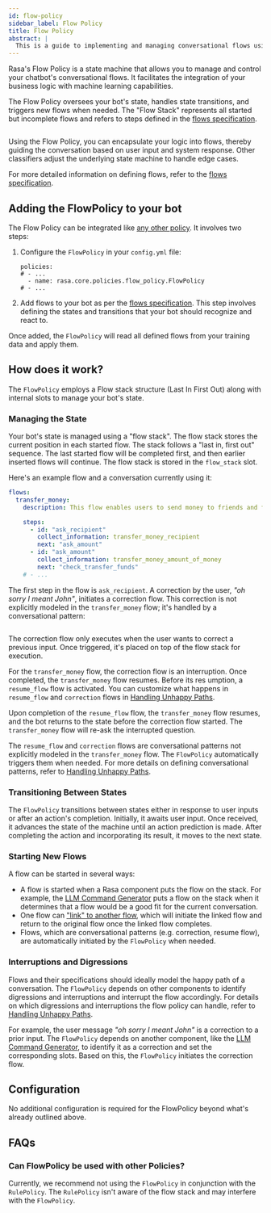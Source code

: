 ```yaml
---
id: flow-policy
sidebar_label: Flow Policy
title: Flow Policy
abstract: |
  This is a guide to implementing and managing conversational flows using the FlowPolicy.
---
```



<RasaDiscoveryBanner />

Rasa's Flow Policy is a state machine that allows you to manage and control your
chatbot's conversational flows. It facilitates the integration of your business
logic with machine learning capabilities.

The Flow Policy oversees your bot's state, handles state transitions, and
triggers new flows when needed. The "Flow Stack" represents all started but
incomplete flows and refers to steps defined in the
[flows specification](../flows.mdx).

<Image
  img={flowStackOverview}
  caption="Flow Stack represents the current state of the conversation referring to a flow."
  alt=""
/>

Using the Flow Policy, you can encapsulate your logic into flows, thereby
guiding the conversation based on user input and system response. Other
classifiers adjust the underlying state machine to handle edge cases.

For more detailed information on defining flows, refer to the
[flows specification](../flows.mdx).

## Adding the FlowPolicy to your bot

The Flow Policy can be integrated like [any other policy](../policies.mdx). It
involves two steps:

1. Configure the `FlowPolicy` in your `config.yml` file:

   ```yaml-rasa title="config.yml"
   policies:
   # - ...
     - name: rasa.core.policies.flow_policy.FlowPolicy
   # - ...
   ```

2. Add flows to your bot as per the [flows specification](../flows.mdx). This
   step involves defining the states and transitions that your bot should
   recognize and react to.

Once added, the `FlowPolicy` will read all defined flows from your training data
and apply them.

## How does it work?

The `FlowPolicy` employs a Flow stack structure (Last In First Out) along with
internal slots to manage your bot's state.

### Managing the State

Your bot's state is managed using a "flow stack". The flow stack stores the
current position in each started flow. The stack follows a "last in, first out"
sequence. The last started flow will be completed first, and then earlier
inserted flows will continue. The flow stack is stored in the `flow_stack` slot.

Here's an example flow and a conversation currently using it:

```yaml title="flows.yml"
flows:
  transfer_money:
    description: This flow enables users to send money to friends and family.

    steps:
      - id: "ask_recipient"
        collect_information: transfer_money_recipient
        next: "ask_amount"
      - id: "ask_amount"
        collect_information: transfer_money_amount_of_money
        next: "check_transfer_funds"
    # - ...
```

The first step in the flow is `ask_recipient`. A correction by the user, _"oh
sorry I meant John"_, initiates a correction flow. This correction is not
explicitly modeled in the `transfer_money` flow; it's handled by a
conversational pattern:

<Image
  img={flowStackEvolution}
  caption="Flow stack changes during a correction of a previous user input"
  alt=""
/>

The correction flow only executes when the user wants to correct a previous
input. Once triggered, it's placed on top of the flow stack for execution.

For the `transfer_money` flow, the correction flow is an interruption. Once
completed, the `transfer_money` flow resumes. Before its res umption, a
`resume_flow` flow is activated. You can customize what happens in `resume_flow`
and `correction` flows in [Handling Unhappy Paths](./unhappy-paths.mdx).

Upon completion of the `resume_flow` flow, the `transfer_money` flow resumes,
and the bot returns to the state before the correction flow started. The
`transfer_money` flow will re-ask the interrupted question.

The `resume_flow` and `correction` flows are conversational patterns not
explicitly modeled in the `transfer_money` flow. The `FlowPolicy` automatically
triggers them when needed. For more details on defining conversational patterns,
refer to [Handling Unhappy Paths](./unhappy-paths.mdx).

### Transitioning Between States

The `FlowPolicy` transitions between states either in response to user inputs or
after an action's completion. Initially, it awaits user input. Once received, it
advances the state of the machine until an action prediction is made. After
completing the action and incorporating its result, it moves to the next state.

### Starting New Flows

A flow can be started in several ways:

- A flow is started when a Rasa component puts the flow on the stack. For
  example, the [LLM Command Generator](./llm-command-generator.mdx) puts a flow
  on the stack when it determines that a flow would be a good fit for the
  current conversation.
- One flow can ["link" to another flow](../flows.mdx#link), which will initiate
  the linked flow and return to the original flow once the linked flow
  completes.
- Flows, which are conversational patterns (e.g. correction, resume flow), are
  automatically initiated by the `FlowPolicy` when needed.

### Interruptions and Digressions

Flows and their specifications should ideally model the happy path of a
conversation. The `FlowPolicy` depends on other components to identify
digressions and interruptions and interrupt the flow accordingly. For details on
which digressions and interruptions the flow policy can handle, refer to
[Handling Unhappy Paths](./unhappy-paths.mdx).

For example, the user message _"oh sorry I meant John"_ is a correction to a
prior input. The `FlowPolicy` depends on another component, like the
[LLM Command Generator](./llm-command-generator.mdx), to identify it as a
correction and set the corresponding slots. Based on this, the `FlowPolicy`
initiates the correction flow.

## Configuration

No additional configuration is required for the FlowPolicy beyond what's already
outlined above.

## FAQs

### Can FlowPolicy be used with other Policies?

Currently, we recommend not using the `FlowPolicy` in conjunction with the
`RulePolicy`. The `RulePolicy` isn't aware of the flow stack and may interfere
with the `FlowPolicy`.
